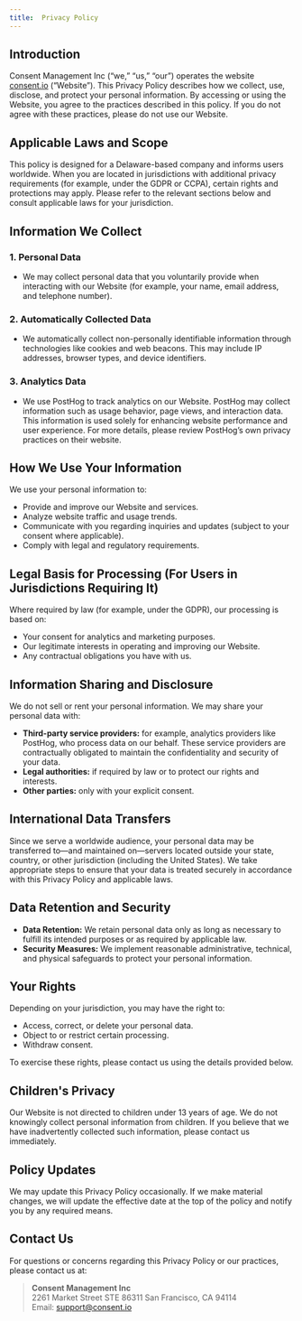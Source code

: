 ```yaml
---
title:  Privacy Policy
---
```


## Introduction

Consent Management Inc (“we,” “us,” “our”) operates the website [consent.io](https://consent.io) (“Website”). This Privacy Policy describes how we collect, use, disclose, and protect your personal information. By accessing or using the Website, you agree to the practices described in this policy. If you do not agree with these practices, please do not use our Website.

## Applicable Laws and Scope

This policy is designed for a Delaware-based company and informs users worldwide. When you are located in jurisdictions with additional privacy requirements (for example, under the GDPR or CCPA), certain rights and protections may apply. Please refer to the relevant sections below and consult applicable laws for your jurisdiction.

## Information We Collect

### 1. Personal Data

- We may collect personal data that you voluntarily provide when interacting with our Website (for example, your name, email address, and telephone number).

### 2. Automatically Collected Data

- We automatically collect non-personally identifiable information through technologies like cookies and web beacons. This may include IP addresses, browser types, and device identifiers.

### 3. Analytics Data

- We use PostHog to track analytics on our Website. PostHog may collect information such as usage behavior, page views, and interaction data. This information is used solely for enhancing website performance and user experience. For more details, please review PostHog’s own privacy practices on their website.

## How We Use Your Information

We use your personal information to:

- Provide and improve our Website and services.
- Analyze website traffic and usage trends.
- Communicate with you regarding inquiries and updates (subject to your consent where applicable).
- Comply with legal and regulatory requirements.

## Legal Basis for Processing (For Users in Jurisdictions Requiring It)

Where required by law (for example, under the GDPR), our processing is based on:

- Your consent for analytics and marketing purposes.
- Our legitimate interests in operating and improving our Website.
- Any contractual obligations you have with us.

## Information Sharing and Disclosure

We do not sell or rent your personal information. We may share your personal data with:

- **Third-party service providers:** for example, analytics providers like PostHog, who process data on our behalf. These service providers are contractually obligated to maintain the confidentiality and security of your data.
- **Legal authorities:** if required by law or to protect our rights and interests.
- **Other parties:** only with your explicit consent.

## International Data Transfers

Since we serve a worldwide audience, your personal data may be transferred to—and maintained on—servers located outside your state, country, or other jurisdiction (including the United States). We take appropriate steps to ensure that your data is treated securely in accordance with this Privacy Policy and applicable laws.

## Data Retention and Security

- **Data Retention:** We retain personal data only as long as necessary to fulfill its intended purposes or as required by applicable law.
- **Security Measures:** We implement reasonable administrative, technical, and physical safeguards to protect your personal information.

## Your Rights

Depending on your jurisdiction, you may have the right to:

- Access, correct, or delete your personal data.
- Object to or restrict certain processing.
- Withdraw consent.

To exercise these rights, please contact us using the details provided below.

## Children's Privacy

Our Website is not directed to children under 13 years of age. We do not knowingly collect personal information from children. If you believe that we have inadvertently collected such information, please contact us immediately.

## Policy Updates

We may update this Privacy Policy occasionally. If we make material changes, we will update the effective date at the top of the policy and notify you by any required means.

## Contact Us

For questions or concerns regarding this Privacy Policy or our practices, please contact us at:

> **Consent Management Inc**  
> 2261 Market Street STE 86311 
> San Francisco, CA 94114  
> Email: support@consent.io  